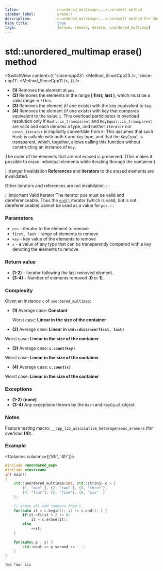 ```yaml
---
title:					unordered_multimap<...>::erase() method
sidebar_label:			erase()
description:			unordered_multimap<...>::erase() method C++ documentation
hide_title:				true
tags:					[erase, remove, delete, unordered_multimap]
---
```



<!----------------- Codes ---------------------->

<!-- erase() -->

# std::unordered_multimap erase() method

<SwitchView content={{
    'since-cpp23': <Method_SinceCpp23 />,
    'since-cpp11': <Method_SinceCpp11 />,
    }} />

 - **(1)** Removes the element at `pos`.
 - **(2)** Removes the elements in the range **[ first; last )**, which must be a valid range in `*this`.
 - **(3)** Removes the element (if one exists) with the key equivalent to `key`.
 - **(4)** Removes the element (if one exists) with key that compares equivalent to the value `x`.
   This overload participates in overload resolution only if `Hash::is_transparent` and `KeyEqual::is_transparent` are valid and each denotes a type,
   and neither `iterator` nor `const_iterator` is implicitly convertible from `K`.
   This assumes that such Hash is callable with both `K` and `Key` type, and that the `KeyEqual` is transparent, which, together, allows calling this function without constructing an instance of `Key`.


The order of the elements that are not erased is preserved.
(This makes it possible to erase individual elements while iterating through the container.)

:::danger Invalidation
**References** and **iterators** to the erased elements are invalidated.

Other iterators and references are not invalidated.
:::

:::important Valid iterator
The iterator pos must be valid and dereferenceable. Thus the [`end()`](/docs/std/containers/unordered-multimap/erase) iterator (which is valid, but is not dereferenceable) cannot be used as a value for `pos`.
:::

### Parameters

 - `pos` - iterator to the element to remove
 - `first, last` - range of elements to remove
 - `key` - key value of the elements to remove
 - `x` - a value of any type that can be transparently compared with a key denoting the elements to remove

### Return value

 - **(1-2)** - Iterator following the last removed element.
 - **(3-4)** - Number of elements removed (**0** or **1**).

### Complexity

Given an instance `c` of `unordered_multimap`:

 - **(1)** 
   Average case: **Constant**
   
   Worst case: **Linear in the size of the container**

 - **(2)** 
  Average case: **Linear in `std::distance(first, last)`**
  
  Worst case: **Linear in the size of the container**

 - **(3)** 
  Average case: **`c.count(key)`**

  Worst case: **Linear in the size of the container**

 - **(4)** 
  Average case: **`c.count(x)`**
  
  Worst case: **Linear in the size of the container**

### Exceptions

 - **(1-2)** **(none)**
 - **(3-4)** Any exceptions thrown by the `Hash` and `KeyEqual` object.

### Notes

Feature testing macro: `__cpp_lib_associative_heterogeneous_erasure` (for overload **(4)**).

### Example

<Columns columns={['8fr', '4fr']}>
<div>

```cpp title='Main.cpp' showLineNumbers
#include <unordered_map>
#include <iostream>
int main()
{
    std::unordered_multimap<int, std::string> c = {
        {1, "one" }, {2, "two" }, {3, "three"},
        {4, "four"}, {5, "five"}, {6, "six"  }
    };
 
    // erase all odd numbers from c
    for(auto it = c.begin(); it != c.end(); ) {
        if(it->first % 2 != 0)
            it = c.erase(it);
        else
            ++it;
    }
 
    for(auto& p : c) {
        std::cout << p.second << ' ';
    }
}
```

</div>
<div>

```plaintext title="Possible output"
two four six
```

</div>
</Columns>